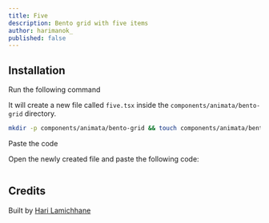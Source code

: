 ```yaml
---
title: Five
description: Bento grid with five items
author: harimanok_
published: false
---
```


<ComponentPreview name="bento-grid-five--docs" />

## Installation

<Steps>
<Step>Run the following command</Step>

It will create a new file called `five.tsx` inside the `components/animata/bento-grid` directory.

```bash
mkdir -p components/animata/bento-grid && touch components/animata/bento-grid/five.tsx
```

<Step>Paste the code</Step>

Open the newly created file and paste the following code:

```jsx file=<rootDir>/animata/bento-grid/five.tsx

```

</Steps>

## Credits

Built by [Hari Lamichhane](https://github.com/hari)
